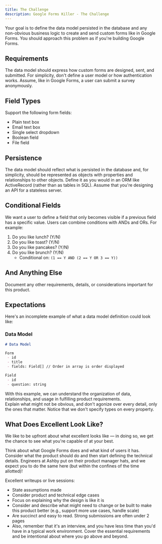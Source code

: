 ```yaml
---
title: The Challenge
description: Google Forms Killer - The Challenge
---
```

Your goal is to define the data model persisted in the database and any non-obvious business logic to create and send custom forms like in Google Forms. You should approach this problem as if you're building Google Forms.

## Requirements
The data model should express how custom forms are designed, sent, and submitted. For simplicity, don't define a user model or how authentication works. Assume, like in Google Forms, a user can submit a survey anonymously.

## Field Types
Support the following form fields:

- Plain text box
- Email text box
- Single select dropdown
- Boolean field
- File field

## Persistence
The data model should reflect what is persisted in the database and, for simplicity, should be represented as objects with properties and relationships to other objects. Define it as you would in an ORM like ActiveRecord (rather than as tables in SQL). Assume that you're designing an API for a stateless server.

## Conditional Fields
We want a user to define a field that only becomes visible if a previous field has a specific value. Users can combine conditions with ANDs and ORs. For example:
1. Do you like lunch? (Y/N)
2. Do you like toast? (Y/N)
3. Do you like pancakes? (Y/N)
4. Do you like brunch? (Y/N) 
   - Conditional on: `(1 == Y AND (2 == Y OR 3 == Y))`

## And Anything Else

Document any other requirements, details, or considerations important for this product.

## Expectations
Here's an incomplete example of what a data model definition could look like:

### Data Model
```markdown
# Data Model

Form
 - id
 - title
 - fields: Field[] // Order in array is order displayed

Field
 - id
 - question: string
```
With this example, we can understand the organization of data, relationships, and usage in fulfilling product requirements.   
Explain what might not be obvious, and don't agonize over every detail, only the ones that matter. Notice that we don't specify types on every property.

## What Does Excellent Look Like?

We like to be upfront about what excellent looks like — in doing so, we get the chance to see what you're capable of at your best.

Think about what Google Forms does and what kind of users it has. Consider what the product should do and then start defining the technical details. Engineers at Ashby put on their product manager hats, and we expect you to do the same here (but within the confines of the time allotted)!

Excellent writeups or live sessions:

- State assumptions made
- Consider product and technical edge cases
- Focus on explaining why the design is like it is
- Consider and describe what might need to change or be built to make this product better (e.g., support more use cases, handle scale)
- Are succinct and easy to read. Strong submissions are often under 2 pages
- Also, remember that it's an interview, and you have less time than you'd have in a typical work environment. Cover the essential requirements and be intentional about where you go above and beyond.